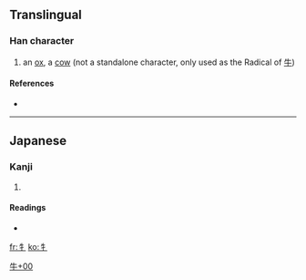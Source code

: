 ==Translingual==

{{stroke order|type=animate}}
===Han character===
{{Han char|rn=93|rad=牛|as=00|sn=4|four=|canj=竹手 (HQ), X竹手 (XHQ)}}

# an [[ox]], a [[cow]] (not a standalone character, only used as the Radical of [[牛]])

====References====
* {{Han ref|kx=0697.011|dkj=19923|hdz=31800.011|uh=725C|ud=29276}}

----

==Japanese==

===Kanji===
{{ja-kanji|grade=|rs=牛00}}

# {{defn|Japanese}}

====Readings====
* {{ja-readings|on=|kun=[[うしへん]] (ushihen)}}

[[Category:Japanese-only CJKV Characters|牛+00]]

[[fr:牜]]
[[ko:牜]]